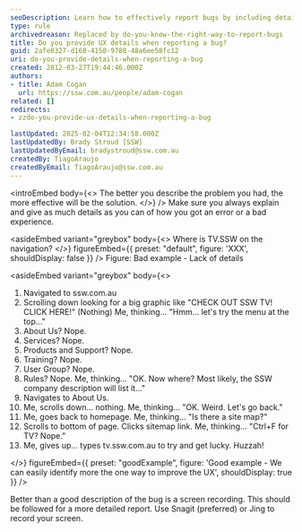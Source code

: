 ```yaml
---
seoDescription: Learn how to effectively report bugs by including detailed UX information and consider using screen recordings for clarity.
type: rule
archivedreason: Replaced by do-you-know-the-right-way-to-report-bugs
title: Do you provide UX details when reporting a bug?
guid: 2afe0327-d168-4150-9788-48a6ee58fc12
uri: do-you-provide-details-when-reporting-a-bug
created: 2012-03-27T19:44:46.000Z
authors:
- title: Adam Cogan
  url: https://ssw.com.au/people/adam-cogan
related: []
redirects:
- zzdo-you-provide-ux-details-when-reporting-a-bug

lastUpdated: 2025-02-04T12:34:58.000Z
lastUpdatedBy: Brady Stroud [SSW]
lastUpdatedByEmail: bradystroud@ssw.com.au
createdBy: TiagoAraujo
createdByEmail: TiagoAraujo@ssw.com.au
---
```


<introEmbed
  body={<>
The better you describe the problem you had, the more effective will be the solution.
  </>}
/>
Make sure you always explain and give as much details as you can of how you got an error or a bad experience.

<asideEmbed
  variant="greybox"
  body={<>
    Where is TV.SSW on the navigation?
  </>}
  figureEmbed={{
    preset: "default",
    figure: 'XXX',
    shouldDisplay: false
  }}
/>
Figure: Bad example - Lack of details

<asideEmbed
  variant="greybox"
  body={<>
    
1. Navigated to ssw.com.au
2. Scrolling down looking for a big graphic like "CHECK OUT SSW TV! CLICK HERE!"
(Nothing)
Me, thinking… "Hmm… let's try the menu at the top..."
3. About Us? Nope.
4. Services? Nope.
5. Products and Support? Nope.
6. Training? Nope.
7. User Group? Nope.
8. Rules? Nope.
 Me, thinking... "OK. Now where? Most likely, the SSW company description will list it..."
9. Navigates to About Us.
10. Me, scrolls down… nothing.
 Me, thinking... "OK. Weird. Let's go back."
11. Me, goes back to homepage.
 Me, thinking… "Is there a site map?"
12. Scrolls to bottom of page. Clicks sitemap link.
 Me, thinking... "Ctrl+F for TV? Nope."
13. Me, gives up… types tv.ssw.com.au to try and get lucky. Huzzah!

  </>}
  figureEmbed={{
    preset: "goodExample",
    figure: 'Good example - We can easily identify more the one way to improve the UX',
    shouldDisplay: true
  }}
/>

Better than a good description of the bug is a screen recording. This should be followed for a more detailed report. Use Snagit (preferred) or Jing to record your screen.
